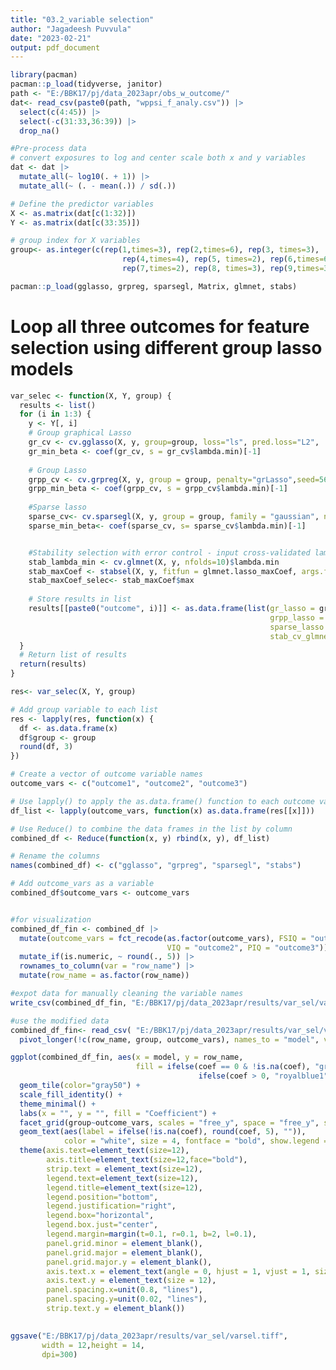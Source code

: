 ```yaml
---
title: "03.2_variable selection"
author: "Jagadeesh Puvvula"
date: "2023-02-21"
output: pdf_document
---
```



```r
library(pacman)
pacman::p_load(tidyverse, janitor)
path <- "E:/BBK17/pj/data_2023apr/obs_w_outcome/"
dat<- read_csv(paste0(path, "wppsi_f_analy.csv")) |>
  select(c(4:45)) |>
  select(-c(31:33,36:39)) |>
  drop_na()
```


```r
#Pre-process data
# convert exposures to log and center scale both x and y variables
dat <- dat |>
  mutate_all(~ log10(. + 1)) |>
  mutate_all(~ (. - mean(.)) / sd(.))
```

```r
# Define the predictor variables
X <- as.matrix(dat[c(1:32)])
Y <- as.matrix(dat[c(33:35)])

# group index for X variables
group<- as.integer(c(rep(1,times=3), rep(2,times=6), rep(3, times=3),
                         rep(4,times=4), rep(5, times=2), rep(6,times=6),
                         rep(7,times=2), rep(8, times=3), rep(9,times=3)))
```

```r
pacman::p_load(gglasso, grpreg, sparsegl, Matrix, glmnet, stabs)
```

# Loop all three outcomes for feature selection using different group lasso models
```r
var_selec <- function(X, Y, group) {
  results <- list()
  for (i in 1:3) {
    y <- Y[, i]
    # Group graphical Lasso
    gr_cv <- cv.gglasso(X, y, group=group, loss="ls", pred.loss="L2",  nfolds=10)
    gr_min_beta <- coef(gr_cv, s = gr_cv$lambda.min)[-1]
  
    # Group Lasso
    grpp_cv <- cv.grpreg(X, y, group = group, penalty="grLasso",seed=5678,nfolds = 10)
    grpp_min_beta <- coef(grpp_cv, s = grpp_cv$lambda.min)[-1]
  
    #Sparse lasso
    sparse_cv<- cv.sparsegl(X, y, group = group, family = "gaussian", nfolds = 10)
    sparse_min_beta<- coef(sparse_cv, s= sparse_cv$lambda.min)[-1]


    #Stability selection with error control - input cross-validated lambda.min from cv-glmnet
    stab_lambda_min <- cv.glmnet(X, y, nfolds=10)$lambda.min
    stab_maxCoef <- stabsel(X, y, fitfun = glmnet.lasso_maxCoef, args.fitfun = list(lambda = stab_lambda_min), cutoff = 0.75, PFER = 1)
    stab_maxCoef_selec<- stab_maxCoef$max
  
    # Store results in list
    results[[paste0("outcome", i)]] <- as.data.frame(list(gr_lasso = gr_min_beta, 
                                                          grpp_lasso = grpp_min_beta,
                                                          sparse_lasso = sparse_min_beta,
                                                          stab_cv_glmnet = stab_maxCoef_selec))
  }
  # Return list of results
  return(results)
}
```


```r
res<- var_selec(X, Y, group)
```

```r
# Add group variable to each list
res <- lapply(res, function(x) {
  df <- as.data.frame(x)
  df$group <- group
  round(df, 3)
})

# Create a vector of outcome variable names
outcome_vars <- c("outcome1", "outcome2", "outcome3")

# Use lapply() to apply the as.data.frame() function to each outcome variable
df_list <- lapply(outcome_vars, function(x) as.data.frame(res[[x]]))

# Use Reduce() to combine the data frames in the list by column
combined_df <- Reduce(function(x, y) rbind(x, y), df_list)

# Rename the columns
names(combined_df) <- c("gglasso", "grpreg", "sparsegl", "stabs")

# Add outcome_vars as a variable
combined_df$outcome_vars <- outcome_vars


#for visualization
combined_df_fin <- combined_df |>
  mutate(outcome_vars = fct_recode(as.factor(outcome_vars), FSIQ = "outcome1", 
                                   VIQ = "outcome2", PIQ = "outcome3")) |>
  mutate_if(is.numeric, ~ round(., 5)) |>
  rownames_to_column(var = "row_name") |>
  mutate(row_name = as.factor(row_name)) 

#expot data for manually cleaning the variable names
write_csv(combined_df_fin, "E:/BBK17/pj/data_2023apr/results/var_sel/varsel.csv")

#use the modified data 
combined_df_fin<- read_csv( "E:/BBK17/pj/data_2023apr/results/var_sel/varsel.csv") |>
  pivot_longer(!c(row_name, group, outcome_vars), names_to = "model", values_to = "coef")

```


```r
ggplot(combined_df_fin, aes(x = model, y = row_name, 
                            fill = ifelse(coef == 0 & !is.na(coef), "gray80", 
                                          ifelse(coef > 0, "royalblue1", "orangered1"))))+
  geom_tile(color="gray50") + 
  scale_fill_identity() +
  theme_minimal() + 
  labs(x = "", y = "", fill = "Coefficient") +  
  facet_grid(group~outcome_vars, scales = "free_y", space = "free_y", switch = "both") + 
  geom_text(aes(label = ifelse(!is.na(coef), round(coef, 5), "")), 
            color = "white", size = 4, fontface = "bold", show.legend = FALSE)+
  theme(axis.text=element_text(size=12), 
        axis.title=element_text(size=12,face="bold"),
        strip.text = element_text(size=12),
        legend.text=element_text(size=12),
        legend.title=element_text(size=12),
        legend.position="bottom",
        legend.justification="right",
        legend.box="horizontal",
        legend.box.just="center",
        legend.margin=margin(t=0.1, r=0.1, b=2, l=0.1),
        panel.grid.minor = element_blank(),
        panel.grid.major = element_blank(),
        panel.grid.major.y = element_blank(),
        axis.text.x = element_text(angle = 0, hjust = 1, vjust = 1, size = 12),
        axis.text.y = element_text(size = 12), 
        panel.spacing.x=unit(0.8, "lines"),
        panel.spacing.y=unit(0.02, "lines"),
        strip.text.y = element_blank())
  
```

```r
ggsave("E:/BBK17/pj/data_2023apr/results/var_sel/varsel.tiff", 
       width = 12,height = 14,
       dpi=300)
```

